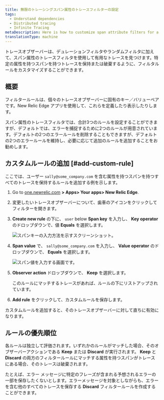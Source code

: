 ```yaml
---
title: 無限のトレーシングスパン属性のトレースフィルターの設定
tags:
  - Understand dependencies
  - Distributed tracing
  - Infinite Tracing
metaDescription: Here is how to customize span attribute filters for a trace observer.
translationType: machine
---
```




トレースオブザーバーは、デュレーションフィルタやランダムフィルタに加えて、スパン属性のトレースフィルタを使用して有用なトレースを見つけます。特定の属性を持つスパンを持つトレースを保持または破棄するように、フィルタルールをカスタマイズすることができます。

## 概要

フィルタールールは、個々のトレースオブザーバーに固有のキー／バリューペアです。New Relic Edge アプリを使用して、これらを定義したり表示したりします。

スパン属性のトレースフィルタでは、合計3つのルールを設定することができますが、デフォルトでは、エラーを捕捉するために2つのルールが用意されています。デフォルトの2つのエラールールを削除することもできますが、デフォルトの2つのエラールールを維持し、必要に応じて追加のルールを追加することをお勧めします。

## カスタムルールの追加 [#add-custom-rule]

ここでは、ユーザー `sally@some_company.com` を含む属性を持つスパンを持つすべてのトレースを保持するルールを追加する例を示します。

1. Go to [one.newrelic.com](one.newrelic.com) **> Apps> Your apps> New Relic Edge**.

2. 変更したいトレースオブザーバーについて、歯車のアイコンをクリックしてフィルターを開きます。

3. **Create new rule** の下に、 `user` below **Span key** を入力し、 **Key operator** のドロップダウンで、値 **Equals** を選択します。

   <img
     title="span_key.png"
     alt="スパンキーの入力方法を示すスクリーンショット。"
     src={spanKey}
   />

4. **Span value** で、 `sally@some_company.com` を入力し、 **Value operator** のドロップダウンで、 **Equals** を選択します。

   <img
     title="span_value.png"
     alt="スパン値を入力する画面です。"
     src={spanValue}
   />

5. **Observer action** ドロップダウンで、 **Keep** を選択します。

   <Callout variant="tip">
     このルールにマッチするトレースがあれば、ルールの下にリストアップされています。
   </Callout>

6. **Add rule** をクリックして、カスタムルールを保存します。

カスタムルールを追加すると、そのトレースオブザーバーに対して直ちに有効になります。

## ルールの優先順位

各ルールは独立して評価されます。いずれかのルールがマッチした場合、そのオブザーバーアクションである **Keep** または **Discard** が実行されます。 **Keep** と **Discard** の両方のフィルタールールにマッチする属性を持つスパンがトレースにある場合、そのトレースは破棄されます。

たとえば、エラー メッセージに特定のフレーズが含まれる予想されるエラーの一部を保存したくないとします。エラーメッセージを対象としながらも、エラーを含む他のすべてのトレースを保存する **Discard** フィルタールールを作成することができます。
